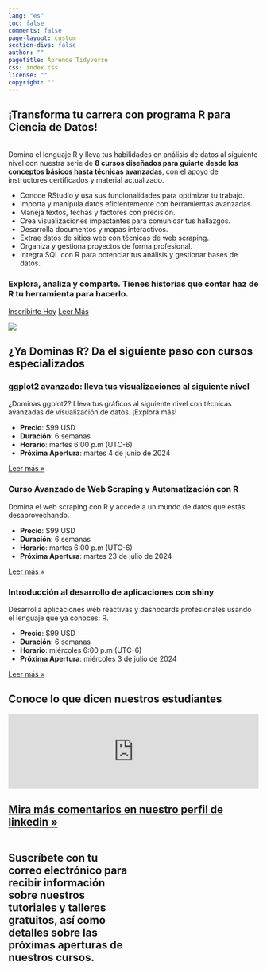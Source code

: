 ```yaml
---
lang: "es"
toc: false
comments: false
page-layout: custom
section-divs: false
author: ""
pagetitle: Aprende Tidyverse
css: index.css
license: ""
copyright: ""
---
```


::: hero-banner
::: content-block
::: hero-text
# ¡Transforma tu carrera con programa R para Ciencia de Datos!
<br>
Domina el lenguaje R y lleva tus habilidades en análisis de datos al siguiente nivel con nuestra serie de **8 cursos diseñados para guiarte desde los conceptos básicos hasta técnicas avanzadas**, con el apoyo de instructores certificados y material actualizado.

- Conoce RStudio y usa sus funcionalidades para optimizar tu trabajo.
- Importa y manipula datos eficientemente con herramientas avanzadas.
- Maneja textos, fechas y factores con precisión.
- Crea visualizaciones impactantes para comunicar tus hallazgos.
- Desarrolla documentos y mapas interactivos.
- Extrae datos de sitios web con técnicas de web scraping.
- Organiza y gestiona proyectos de forma profesional.
- Integra SQL con R para potenciar tus análisis y gestionar bases de datos.



### Explora, analiza y comparte. Tienes historias que contar haz de R tu herramienta para hacerlo.

::: hero-buttons
[Inscribirte Hoy]({{< var curso_r4ds.url_pago >}}){.btn-action-primary .btn-action .btn .btn-success .btn-lg role="button"} [Leer Más](courses/r4ds.qmd){#btn-guide .btn-action .btn .btn-info .btn-lg role="button"}
:::
:::


::: hero-animation
![](images/rstudio-desktop-screen.png)
:::
:::
:::




::: content-block
## ¿Ya Dominas R? Da el siguiente paso con cursos especializados

::: features
::: feature
### ggplot2 avanzado: lleva tus visualizaciones al siguiente nivel

¿Dominas ggplot2? Lleva tus gráficos al siguiente nivel con técnicas avanzadas de visualización de datos. ¡Explora más!

-   **Precio**: \$99 USD
-   **Duración**: 6 semanas
-   **Horario**: martes 6:00 p.m (UTC-6)
-   **Próxima Apertura**: martes 4 de junio de 2024

::: learn-more
[Leer más »](courses/avz_ggplot2.qmd)
:::
:::

::: feature
### Curso Avanzado de Web Scraping y Automatización con R

Domina el web scraping con R y accede a un mundo de datos que estás desaprovechando.

-   **Precio**: \$99 USD
-   **Duración**: 6 semanas
-   **Horario**: martes 6:00 p.m (UTC-6)
-   **Próxima Apertura**: martes 23 de julio de 2024

::: learn-more
[Leer más »](courses/web_scraping.qmd)
:::
:::

::: feature
### Introducción al desarrollo de aplicaciones con shiny

Desarrolla aplicaciones web reactivas y dashboards profesionales usando el lenguaje que ya conoces: R.

-   **Precio**: \$99 USD
-   **Duración**: 6 semanas
-   **Horario**: miércoles 6:00 p.m (UTC-6)
-   **Próxima Apertura**: miércoles 3 de julio de 2024

::: learn-more
[Leer más »](/courses/intro_shiny.qmd)
:::
:::
:::
:::

::: content-block
## Conoce lo que dicen nuestros estudiantes

```{=html}
<script type="text/javascript" src="https://testimonial.to/js/iframeResizer.min.js"></script>
```
<iframe id="testimonialto-carousel-r-para-ciencia-de-datos-tag-all-light" src="https://embed-v2.testimonial.to/carousel/all/r-para-ciencia-de-datos?theme=light&amp;autoplay=off&amp;showmore=off&amp;one-row=off&amp;hideSource&amp;same-height=off&amp;tag=all&amp;arrowColor=9BA9B4" frameborder="0" scrolling="no" width="100%">

</iframe>

```{=html}
<script type="text/javascript">iFrameResize({log: false, checkOrigin: false}, '#testimonialto-carousel-r-para-ciencia-de-datos-tag-all-light');</script>
```
::: learn-more
## [Mira más comentarios en nuestro perfil de linkedin »](https://www.linkedin.com/in/carlos-aguero-cr/details/recommendations)
:::
:::

::: email
::: columns
::: {.column width="50%"}
## Suscríbete con tu correo electrónico para recibir información sobre nuestros tutoriales y talleres gratuitos, así como detalles sobre las próximas aperturas de nuestros cursos.
:::

::: {.column width="50%"}
<iframe data-tally-src="https://tally.so/embed/wd67kV?alignLeft=1&amp;hideTitle=1&amp;transparentBackground=1&amp;dynamicHeight=1" loading="lazy" width="100%" height="177" frameborder="0" marginheight="0" marginwidth="0" title="Recibe más información">

</iframe>

```{=html}
<script>var d=document,w="https://tally.so/widgets/embed.js",v=function(){"undefined"!=typeof Tally?Tally.loadEmbeds():d.querySelectorAll("iframe[data-tally-src]:not([src])").forEach((function(e){e.src=e.dataset.tallySrc}))};if("undefined"!=typeof Tally)v();else if(d.querySelector('script[src="'+w+'"]')==null){var s=d.createElement("script");s.src=w,s.onload=v,s.onerror=v,d.body.appendChild(s);}</script>
```
:::
:::
:::
